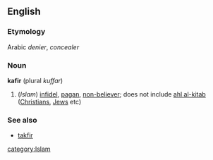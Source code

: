 ==English==
===Etymology===
Arabic ''denier'', ''concealer''
===Noun===
{{wikipedia}}
'''kafir'''  (plural ''kuffar'')
#(''Islam'') [[infidel]], [[pagan]], [[non-believer]]; does not include [[ahl al-kitab]] ([[Christian]]s, [[Jew]]s etc)

===See also===
*[[takfir]]
[[category:Islam]]
